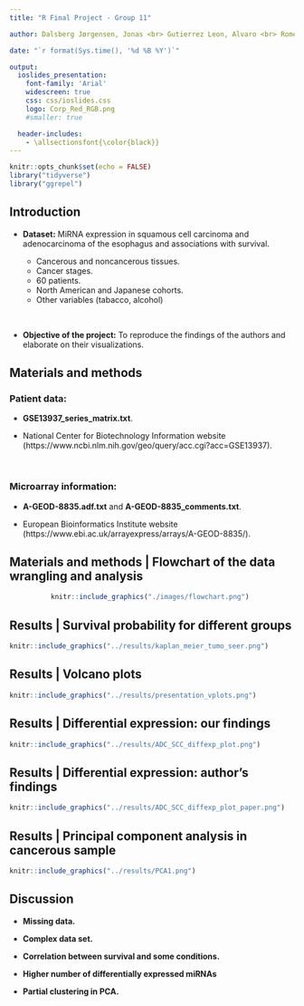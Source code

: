 ```yaml
---
title: "R Final Project - Group 11"

author: Dalsberg Jørgensen, Jonas <br> Gutierrez Leon, Alvaro <br> Romero Yianni, Daniel <br> Hoang Viet Minh Pham, Jake <br> 

date: "`r format(Sys.time(), '%d %B %Y')`"

output: 
  ioslides_presentation: 
    font-family: 'Arial'
    widescreen: true
    css: css/ioslides.css
    logo: Corp_Red_RGB.png
    #smaller: true

  header-includes:
    - \allsectionsfont{\color{black}}
---
```



```r
knitr::opts_chunk$set(echo = FALSE)
library("tidyverse")
library("ggrepel")
```


## Introduction {data-background=#FFFFFF}
- **Dataset:** MiRNA expression in squamous cell carcinoma and adenocarcinoma of the esophagus and associations with survival.

    - Cancerous and  noncancerous tissues.
    - Cancer stages.
    - 60 patients.
    - North American and Japanese cohorts.
    - Other variables (tabacco, alcohol)
     

<br>


- **Objective of the project:** To reproduce the findings of the authors and elaborate on their visualizations.


## Materials and methods {data-background=#FFFFFF}
### **Patient data**: 
- **GSE13937_series_matrix.txt**.
<br>

- National Center for Biotechnology Information website   (https://www.ncbi.nlm.nih.gov/geo/query/acc.cgi?acc=GSE13937).

<br>

### **Microarray information**:
- **A-GEOD-8835.adf.txt** and **A-GEOD-8835_comments.txt**. 

- European Bioinformatics Institute website (https://www.ebi.ac.uk/arrayexpress/arrays/A-GEOD-8835/).  


## Materials and methods | **Flowchart of the data wrangling and analysis** {data-background=#FFFFFF}
\vspace{5000}
<center>
```r
knitr::include_graphics("./images/flowchart.png") 
``` 
</center>


## Results | **Survival probability for different groups** {data-background=#FFFFFF}
```r
knitr::include_graphics("../results/kaplan_meier_tumo_seer.png")
```

## Results | **Volcano plots** {data-background=#FFFFFF}
```r
knitr::include_graphics("../results/presentation_vplots.png")
```

## Results | **Differential expression: our findings** {data-background=#FFFFFF}
```r
knitr::include_graphics("../results/ADC_SCC_diffexp_plot.png")
```

## Results | **Differential expression: author's findings** {data-background=#FFFFFF}
```r
knitr::include_graphics("../results/ADC_SCC_diffexp_plot_paper.png")
```

## Results | **Principal component analysis in cancerous sample** {data-background=#FFFFFF}
```r
knitr::include_graphics("../results/PCA1.png")
```

## Discussion {data-background=#FFFFFF}

- **Missing data.**

- **Complex data set.** 

- **Correlation between survival and some conditions.** 

- **Higher number of differentially expressed miRNAs** 

- **Partial clustering in PCA.** 

